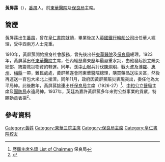 '''黃屏蓀'''（{{bd|1873年||1942年}}），[[番禺縣|番禺]]人，前[[東華醫院|東華醫院]]及[[保良局|保良局]]主席。

==簡歷==
黃屏蓀出生[[番禺縣|番禺]]，曾在[[皇仁書院|皇仁書院]]就讀，畢業後加入[[英國|英國]][[鐵行輪船公司|鐵行輪船公司]]出任華人經理，受中西兩方人士見重。

1910年，黃屏蓀開始投身社會服務，曾先後出任[[東華醫院|東華醫院]]及[[保良局|保良局]]總理。1923年，黃屏蓀出任[[東華醫院|東華醫院]]主席，任內經歷廣東歷年最嚴重水災，由他發起設立賑災總部，統籌救災物資的轉運。同年，[[孫中山|孫中山]]起兵討伐[[陳炯明|陳炯明]]，戰火波及[[博羅|博羅]]、[[惠州|惠州]]、[[梅縣|梅縣]]一帶，難民處處，黃屏蓀遂會同東華醫院總理，購買藥品送往災區，然後再運送一百包大米北上接濟。同年11月，政府因黃屏蓀賑災表現突出，委任他為太平局紳。此後數年，黃屏蓀接連出任[[保良局|保良局]]主席（1926-27）<ref>[http://www.poleungkuk.org.hk/images/stories/PDF/2013_annualreport/p296-300_plk_ar2012_list%20of%20chairmen.pdf 歷屆主席名錄 List of Chairmen] {{Wayback|url=http://www.poleungkuk.org.hk/images/stories/PDF/2013_annualreport/p296-300_plk_ar2012_list%20of%20chairmen.pdf |date=20131003054642 }} 保良局</ref>、[[中約公立醫局|中約公立醫局]]主席及[[團防局|團防局]]永遠局紳。1937年，英廷為嘉許黃屏蓀多年來對公益事業的貢獻，特賜勳章表揚<ref>{{cite news|author=劉智鵬|title=黃屏蓀─賑災救難的東華主席|url=http://www.am730.com.hk/column-76890|newspaper=am730|accessdate=2013-11-08|archive-date=2016-03-04|archive-url=https://web.archive.org/web/20160304203159/http://www.am730.com.hk/column-76890|dead-url=no}}</ref>。

==參考資料==
{{Reflist}}

[[Category:黃姓|Category:黃姓]]
[[Category:東華三院主席|Category:東華三院主席]]
[[Category:保良局主席|Category:保良局主席]]
[[Category:皇仁書院校友|Category:皇仁書院校友]]